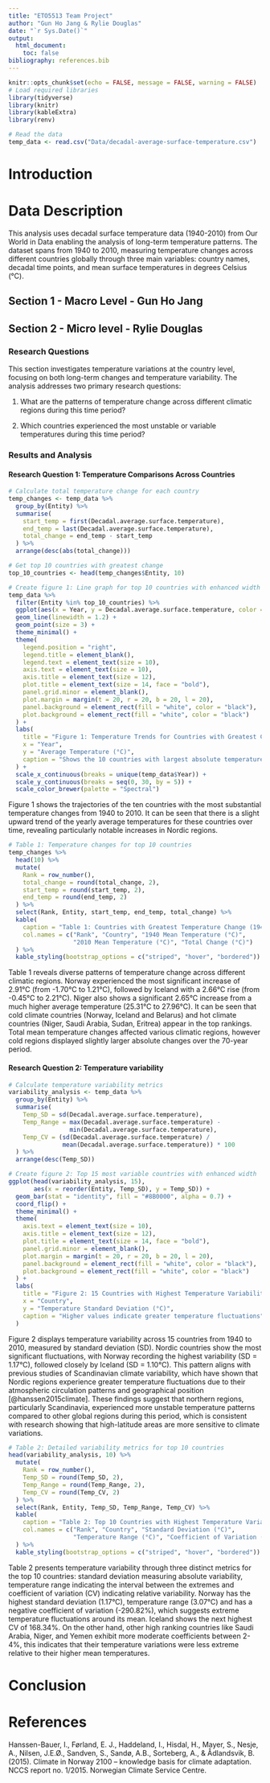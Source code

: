 ```yaml
---
title: "ETO5513 Team Project"
author: "Gun Ho Jang & Rylie Douglas"
date: "`r Sys.Date()`"
output: 
  html_document:
    toc: false
bibliography: references.bib    
---
```


```r
knitr::opts_chunk$set(echo = FALSE, message = FALSE, warning = FALSE)
# Load required libraries
library(tidyverse)
library(knitr)
library(kableExtra)
library(renv)
```

```r
# Read the data
temp_data <- read.csv("Data/decadal-average-surface-temperature.csv")
```
# Introduction

# Data Description
This analysis uses decadal surface temperature data (1940-2010) from Our World in Data enabling the analysis of long-term temperature patterns. The dataset spans from 1940 to 2010, measuring temperature changes across different countries globally through three main variables: country names, decadal time points, and mean surface temperatures in degrees Celsius (°C).

## Section 1 - Macro Level - Gun Ho Jang


## Section 2 - Micro level - Rylie Douglas
### Research Questions
This section investigates temperature variations at the country level, focusing on both long-term changes and temperature variability. The analysis addresses two primary research questions:

1. What are the patterns of temperature change across different climatic regions during this time period?

2. Which countries experienced the most unstable or variable temperatures during this time period?

### Results and Analysis

#### Research Question 1: Temperature Comparisons Across Countries

```r
# Calculate total temperature change for each country
temp_changes <- temp_data %>%
  group_by(Entity) %>%
  summarise(
    start_temp = first(Decadal.average.surface.temperature),
    end_temp = last(Decadal.average.surface.temperature),
    total_change = end_temp - start_temp
  ) %>%
  arrange(desc(abs(total_change)))

# Get top 10 countries with greatest change
top_10_countries <- head(temp_changes$Entity, 10)

# Create figure 1: Line graph for top 10 countries with enhanced width
temp_data %>%
  filter(Entity %in% top_10_countries) %>%
  ggplot(aes(x = Year, y = Decadal.average.surface.temperature, color = Entity)) +
  geom_line(linewidth = 1.2) +
  geom_point(size = 3) +
  theme_minimal() +
  theme(
    legend.position = "right",
    legend.title = element_blank(),
    legend.text = element_text(size = 10),
    axis.text = element_text(size = 10),
    axis.title = element_text(size = 12),
    plot.title = element_text(size = 14, face = "bold"),
    panel.grid.minor = element_blank(),
    plot.margin = margin(t = 20, r = 20, b = 20, l = 20),
    panel.background = element_rect(fill = "white", color = "black"),
    plot.background = element_rect(fill = "white", color = "black")
  ) +
  labs(
    title = "Figure 1: Temperature Trends for Countries with Greatest Change (1940-2010)",
    x = "Year",
    y = "Average Temperature (°C)",
    caption = "Shows the 10 countries with largest absolute temperature change"
  ) +
  scale_x_continuous(breaks = unique(temp_data$Year)) +
  scale_y_continuous(breaks = seq(0, 30, by = 5)) +
  scale_color_brewer(palette = "Spectral")
```
Figure 1 shows the trajectories of the ten countries with the most substantial temperature changes from 1940 to 2010. It can be seen that there is a slight upward trend of the yearly average  temperatures for these countries over time, revealing particularly notable increases in Nordic regions.

```r
# Table 1: Temperature changes for top 10 countries
temp_changes %>%
  head(10) %>%
  mutate(
    Rank = row_number(),
    total_change = round(total_change, 2),
    start_temp = round(start_temp, 2),
    end_temp = round(end_temp, 2)
  ) %>%
  select(Rank, Entity, start_temp, end_temp, total_change) %>%
  kable(
    caption = "Table 1: Countries with Greatest Temperature Change (1940-2010)",
    col.names = c("Rank", "Country", "1940 Mean Temperature (°C)",
                  "2010 Mean Temperature (°C)", "Total Change (°C)")
  ) %>%
  kable_styling(bootstrap_options = c("striped", "hover", "bordered"))
```
Table 1 reveals diverse patterns of temperature change across different climatic regions. Norway experienced the most significant increase of 2.91°C (from -1.70°C to 1.21°C), followed by Iceland with a 2.66°C rise (from -0.45°C to 2.21°C). Niger also shows a significant 2.65°C increase from a much higher average temperature (25.31°C to 27.96°C). It can be seen that cold climate countries (Norway, Iceland and Belarus) and hot climate countries (Niger, Saudi Arabia, Sudan, Eritrea) appear in the top rankings. Total mean temperature changes affected various climatic regions, however cold regions displayed slightly larger absolute changes over the 70-year period.

#### Research Question 2: Temperature variability
```r
# Calculate temperature variability metrics
variability_analysis <- temp_data %>%
  group_by(Entity) %>%
  summarise(
    Temp_SD = sd(Decadal.average.surface.temperature),
    Temp_Range = max(Decadal.average.surface.temperature) - 
                 min(Decadal.average.surface.temperature),
    Temp_CV = (sd(Decadal.average.surface.temperature) / 
               mean(Decadal.average.surface.temperature)) * 100
  ) %>%
  arrange(desc(Temp_SD))

# Create figure 2: Top 15 most variable countries with enhanced width
ggplot(head(variability_analysis, 15),
       aes(x = reorder(Entity, Temp_SD), y = Temp_SD)) +
  geom_bar(stat = "identity", fill = "#8B0000", alpha = 0.7) +
  coord_flip() +
  theme_minimal() +
  theme(
    axis.text = element_text(size = 10),
    axis.title = element_text(size = 12),
    plot.title = element_text(size = 14, face = "bold"),
    panel.grid.minor = element_blank(),
    plot.margin = margin(t = 20, r = 20, b = 20, l = 20),
    panel.background = element_rect(fill = "white", color = "black"),
    plot.background = element_rect(fill = "white", color = "black")
  ) +
  labs(
    title = "Figure 2: 15 Countries with Highest Temperature Variability",
    x = "Country",
    y = "Temperature Standard Deviation (°C)",
    caption = "Higher values indicate greater temperature fluctuations"
  )
```
Figure 2 displays temperature variability across 15 countries from 1940 to 2010, measured by standard deviation (SD). Nordic countries show the most significant fluctuations, with Norway recording the highest variability (SD = 1.17°C), followed closely by Iceland (SD = 1.10°C). This pattern aligns with previous studies of Scandinavian climate variability, which have shown that Nordic regions experience greater temperature fluctuations due to their atmospheric circulation patterns and geographical position [@hanssen2015climate]. These findings suggest that northern regions, particularly Scandinavia, experienced more unstable temperature patterns compared to other global regions during this period, which is consistent with research showing that high-latitude areas are more sensitive to climate variations.

```r
# Table 2: Detailed variability metrics for top 10 countries
head(variability_analysis, 10) %>%
  mutate(
    Rank = row_number(),
    Temp_SD = round(Temp_SD, 2),
    Temp_Range = round(Temp_Range, 2),
    Temp_CV = round(Temp_CV, 2)
  ) %>%
  select(Rank, Entity, Temp_SD, Temp_Range, Temp_CV) %>%
  kable(
    caption = "Table 2: Top 10 Countries with Highest Temperature Variability",
    col.names = c("Rank", "Country", "Standard Deviation (°C)",
                  "Temperature Range (°C)", "Coefficient of Variation (%)")
  ) %>%
  kable_styling(bootstrap_options = c("striped", "hover", "bordered"))
```
Table 2 presents temperature variability through three distinct metrics for the top 10 countries: standard deviation measuring absolute variability, temperature range indicating the interval between the extremes and coefficient of variation (CV) indicating relative variability. Norway has the highest standard deviation (1.17°C), temperature range (3.07°C) and has a negative coefficient of variation (-290.82%), which suggests extreme temperature fluctuations around its mean. Iceland shows the next highest CV  of 168.34%. On the other hand, other high ranking countries like Saudi Arabia, Niger, and Yemen exhibit more moderate coefficients between 2-4%, this indicates that their temperature variations were less extreme relative to their higher mean temperatures.

# Conclusion

# References
Hanssen-Bauer, I., Førland, E. J., Haddeland, I., Hisdal, H., Mayer, S., Nesje, A., Nilsen, J.E.Ø., Sandven, S., Sandø, A.B., Sorteberg, A., & Ådlandsvik, B. (2015). Climate in Norway 2100 – knowledge basis for climate adaptation. NCCS report no. 1/2015. Norwegian Climate Service Centre.
